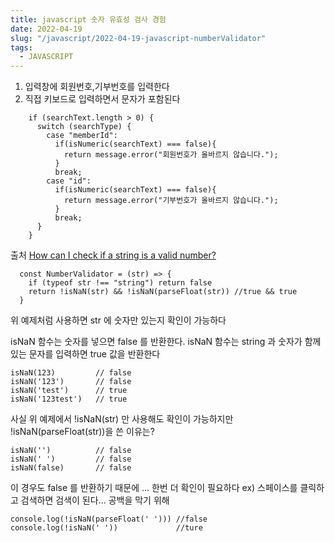 ```yaml
---
title: javascript 숫자 유효성 검사 경험
date: 2022-04-19
slug: "/javascript/2022-04-19-javascript-numberValidator"
tags:
  - JAVASCRIPT
--- 
```


1. 입력창에 회원번호,기부번호를 입력한다
2. 직접 키보드로 입력하면서 문자가 포함된다

```
    if (searchText.length > 0) {
      switch (searchType) {
        case "memberId":
          if(isNumeric(searchText) === false){
            return message.error("회원번호가 올바르지 않습니다.");
          }
          break;
        case "id":
          if(isNumeric(searchText) === false){
            return message.error("기부번호가 올바르지 않습니다.");
          }
          break;
      }
    }
```

출처
[How can I check if a string is a valid number?](https://stackoverflow.com/questions/175739/how-can-i-check-if-a-string-is-a-valid-number)

```
  const NumberValidator = (str) => {
    if (typeof str !== "string") return false
    return !isNaN(str) && !isNaN(parseFloat(str)) //true && true
  }
```

위 예제처럼 사용하면 str 에 숫자만 있는지 확인이 가능하다

isNaN 함수는 숫자를 넣으면 false 를 반환한다. 
isNaN 함수는 string 과 숫자가 함께있는 문자를 입력하면 true 값을 반환한다

```
isNaN(123)         // false
isNaN('123')       // false
isNaN('test')      // true
isNaN('123test')   // true

```

사실 위 예제에서 !isNaN(str) 만 사용해도 확인이 가능하지만
!isNaN(parseFloat(str))을 쓴 이유는?

```
isNaN('')          // false
isNaN(' ')         // false
isNaN(false)       // false
```
이 경우도 false 를 반환하기 때문에 ...
한번 더 확인이 필요하다
ex) 스페이스를 클릭하고 검색하면 검색이 된다... 공백을 막기 위해

```
console.log(!isNaN(parseFloat(' '))) //false
console.log(!isNaN(' '))             //ture
```
